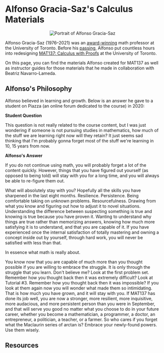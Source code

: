 
# Alfonso Gracia-Saz's Calculus Materials

<p align="center">
    <Image
        alt="Portrait of Alfonso Gracia-Saz"
        src="./alfonso.jpg"
        width={300}
        height={450}
    />
</p>

Alfonso Gracia-Saz (1976&ndash;2021) was an [award-winning](https://notes.math.ca/en/article/alphonso-gracia-saz/) math professor
at the University of Toronto. Before his [passing](https://www.utoronto.ca/news/passionate-principled-and-caring-u-t-remembers-math-professor-alfonso-gracia-saz),
Alfonso put countless hours into redesigning [MAT137: Calculus with Proofs](https://artsci.calendar.utoronto.ca/course/mat137y1) at the University of Toronto.

On this page, you can find the materials Alfonso created for MAT137 as well as instructor guides for those materials
that he made in collaboration with Beatriz Navarro-Lameda.

## Alfonso's Philosophy

Alfonso believed in learning and growth. Below is an answer he gave to a student on Piazza (an online forum dedicated
to the course) in 2020:

<Callout type="info" emoji="">

**Student Question**

This question is not really related to the course content, but I was just wondering if someone is not pursuing studies in
mathematics, how much of the stuff we are learning right now will they retain? It just seems sad thinking that I'm probably gonna forget most of the stuff we're learning in 10, 15 years from now.

</Callout>

<Callout type="info" emoji="">

**Alfonso's Answer**

If
you do not continue using math, you will probably forget a lot of the content quickly. However, things
that you have figured out yourself (as opposed to being told) will stay with you for a long time, and
you will always be able to re-figure them out.

What will absolutely stay with you? Hopefully all the skills you have sharpened in the last eight months.
Resilience. Persistence. Being comfortable taking on unknown problems. Resourcefulness. Drawing from what
you know and figuring out how to adjust it to novel situations. Understanding the difference between
suspecting something is true and knowing is true because you have proven it. Wanting to understand why
things are true rather than memorizing answers, knowing how much more satisfying it is to understand,
and that you are capable of it. If you have experienced once the internal satisfaction of totally
mastering and owning a concept inside out by yourself, through hard work, you will never be satisfied
with less than that.

In essence what math is really about.

You know now that you are capable of much more than you thought possible if you
are willing to embrace the struggle. It is only through the struggle that you learn.
Don't believe me? Look at the first problem set. Remember how you thought back then
it was extremely difficult? Look at Tutorial #3. Remember how you thought back then
it was impossible? If you look at them again now you will wonder what made them so
intimidating. That is how much you have grown, and it will stay with you. If MAT137
has done its job well, you are now a stronger, more resilient, more inquisitive, more
audacious, and more persistent person than you were in September, and that will serve you good
no matter what you choose to do in your future career, whether you become a mathematician, a
programmer, a doctor, an entrepreneur, a politician, a teacher, or a farmer. So who cares if
you forget what the Maclaurin series of arctan is? Embrace your newly-found powers.
Use them wisely.

</Callout>

## Resources

<Cards>
    <Card title="Inverted Classroom Guide" href="/guide" arrow />
    <Card title="MAT137 Learning Objectives" href="/objectives" arrow />
    <Card title="In-class Questions" href="questions" arrow />
    <Card
        title="YouTube Channel"
        href="https://www.youtube.com/@mat1378"
        target="_blank"
        arrow
    />
</Cards>
